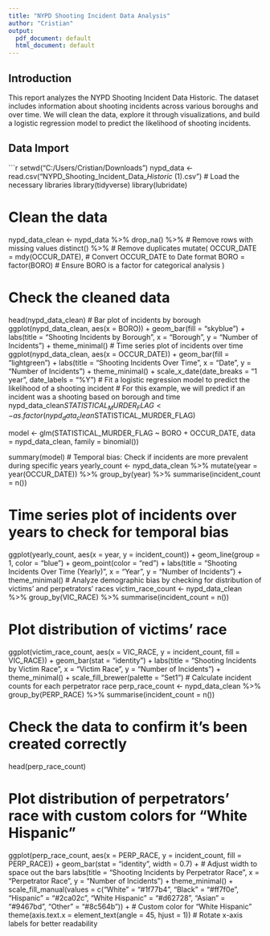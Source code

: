 ---
title: "NYPD Shooting Incident Data Analysis"
author: "Cristian"
output:
  pdf_document: default
  html_document: default
---

## Introduction

This report analyzes the NYPD Shooting Incident Data Historic. The dataset includes information about shooting incidents across various boroughs and over time. We will clean the data, explore it through visualizations, and build a logistic regression model to predict the likelihood of shooting incidents.

## Data Import

```{r}
setwd("C:/Users/Cristian/Downloads")
nypd_data <- read.csv("NYPD_Shooting_Incident_Data__Historic_ (1).csv")
# Load the necessary libraries
library(tidyverse)
library(lubridate)

# Clean the data
nypd_data_clean <- nypd_data %>%
  drop_na() %>%          # Remove rows with missing values
  distinct() %>%         # Remove duplicates
  mutate(
    OCCUR_DATE = mdy(OCCUR_DATE),   # Convert OCCUR_DATE to Date format
    BORO = factor(BORO)  # Ensure BORO is a factor for categorical analysis
  )

# Check the cleaned data
head(nypd_data_clean)
# Bar plot of incidents by borough
ggplot(nypd_data_clean, aes(x = BORO)) +
  geom_bar(fill = "skyblue") +
  labs(title = "Shooting Incidents by Borough",
       x = "Borough",
       y = "Number of Incidents") +
  theme_minimal()
# Time series plot of incidents over time
ggplot(nypd_data_clean, aes(x = OCCUR_DATE)) +
  geom_bar(fill = "lightgreen") +
  labs(title = "Shooting Incidents Over Time",
       x = "Date",
       y = "Number of Incidents") +
  theme_minimal() +
  scale_x_date(date_breaks = "1 year", date_labels = "%Y")
# Fit a logistic regression model to predict the likelihood of a shooting incident
# For this example, we will predict if an incident was a shooting based on borough and time
nypd_data_clean$STATISTICAL_MURDER_FLAG <- as.factor(nypd_data_clean$STATISTICAL_MURDER_FLAG)

model <- glm(STATISTICAL_MURDER_FLAG ~ BORO + OCCUR_DATE, 
             data = nypd_data_clean, 
             family = binomial())

summary(model)
# Temporal bias: Check if incidents are more prevalent during specific years
yearly_count <- nypd_data_clean %>%
  mutate(year = year(OCCUR_DATE)) %>%
  group_by(year) %>%
  summarise(incident_count = n())

# Time series plot of incidents over years to check for temporal bias
ggplot(yearly_count, aes(x = year, y = incident_count)) +
  geom_line(group = 1, color = "blue") +
  geom_point(color = "red") +
  labs(title = "Shooting Incidents Over Time (Yearly)",
       x = "Year",
       y = "Number of Incidents") +
  theme_minimal()
# Analyze demographic bias by checking for distribution of victims' and perpetrators' races
victim_race_count <- nypd_data_clean %>%
  group_by(VIC_RACE) %>%
  summarise(incident_count = n())

# Plot distribution of victims' race
ggplot(victim_race_count, aes(x = VIC_RACE, y = incident_count, fill = VIC_RACE)) +
  geom_bar(stat = "identity") +
  labs(title = "Shooting Incidents by Victim Race",
       x = "Victim Race",
       y = "Number of Incidents") +
  theme_minimal() +
  scale_fill_brewer(palette = "Set1")
# Calculate incident counts for each perpetrator race
perp_race_count <- nypd_data_clean %>%
  group_by(PERP_RACE) %>%
  summarise(incident_count = n())

# Check the data to confirm it's been created correctly
head(perp_race_count)

# Plot distribution of perpetrators' race with custom colors for "White Hispanic"
ggplot(perp_race_count, aes(x = PERP_RACE, y = incident_count, fill = PERP_RACE)) +
  geom_bar(stat = "identity", width = 0.7) +  # Adjust width to space out the bars
  labs(title = "Shooting Incidents by Perpetrator Race",
       x = "Perpetrator Race",
       y = "Number of Incidents") +
  theme_minimal() +
  scale_fill_manual(values = c("White" = "#1f77b4", 
                               "Black" = "#ff7f0e", 
                               "Hispanic" = "#2ca02c", 
                               "White Hispanic" = "#d62728", 
                               "Asian" = "#9467bd", 
                               "Other" = "#8c564b")) +  # Custom color for "White Hispanic"
  theme(axis.text.x = element_text(angle = 45, hjust = 1))  # Rotate x-axis labels for better readability
